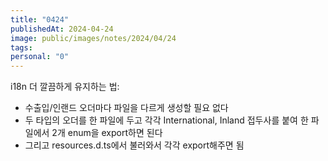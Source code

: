 ```yaml
---
title: "0424"
publishedAt: 2024-04-24
image: public/images/notes/2024/04/24
tags: 
personal: "0"
---
```


i18n 더 깔끔하게 유지하는 법:
- 수출입/인랜드 오더마다 파일을 다르게 생성할 필요 없다
- 두 타입의 오더를 한 파일에 두고 각각 International, Inland 접두사를 붙여 한 파일에서 2개 enum을 export하면 된다
- 그리고 resources.d.ts에서 불러와서 각각 export해주면 됨